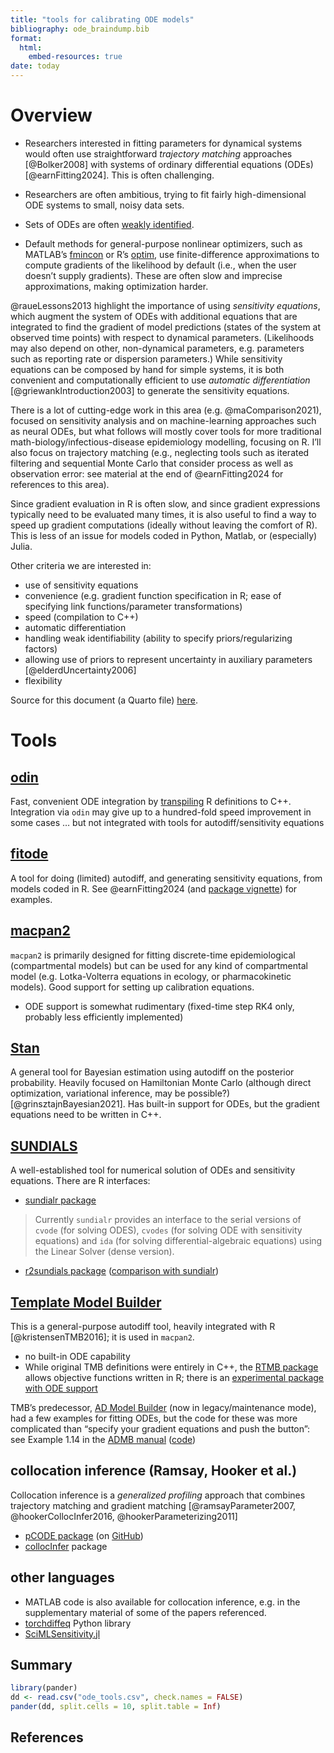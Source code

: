 ```yaml
---
title: "tools for calibrating ODE models"
bibliography: ode_braindump.bib
format:
  html:
    embed-resources: true
date: today
---
```


# Overview

* Researchers interested in fitting parameters for dynamical systems would often use straightforward *trajectory matching* approaches [@Bolker2008] with systems of ordinary differential equations (ODEs) [@earnFitting2024]. This is often challenging. 

* Researchers are often ambitious, trying to fit fairly high-dimensional ODE systems to small, noisy data sets.
* Sets of ODEs are often [weakly identified](https://stats.stackexchange.com/questions/324014/what-is-a-weakly-identified-parameterization).
* Default methods for general-purpose nonlinear optimizers, such as MATLAB's [fmincon](https://www.mathworks.com/help/optim/ug/fmincon.html) or R's [optim](https://stat.ethz.ch/R-manual/R-devel/library/stats/html/optim.html), use finite-difference approximations to compute gradients of the likelihood by default (i.e., when the user doesn't supply gradients). These are often slow and imprecise approximations, making optimization harder.

@raueLessons2013 highlight the importance of using *sensitivity equations*, which augment the system of ODEs with additional equations that are integrated to find the gradient of model predictions (states of the system at observed time points) with respect to dynamical parameters. (Likelihoods may also depend on other, non-dynamical parameters, e.g. parameters such as reporting rate or dispersion parameters.) While sensitivity equations can be composed by hand for simple systems, it is both convenient and computationally efficient to use *automatic differentiation* [@griewankIntroduction2003] to generate the sensitivity equations.

There is a lot of cutting-edge work in this area (e.g. @maComparison2021), focused on sensitivity analysis and on machine-learning approaches such as neural ODEs, but what follows will mostly cover tools for more traditional math-biology/infectious-disease epidemiology modelling, focusing on R. I'll also focus on trajectory matching (e.g., neglecting tools such as iterated filtering and sequential Monte Carlo that consider process as well as observation error: see material at the end of @earnFitting2024 for references to this area).

Since gradient evaluation in R is often slow, and since gradient expressions typically need to be evaluated many times, it is also useful to find a way to speed up gradient computations (ideally without leaving the comfort of R). This is less of an issue for models coded in Python, Matlab, or (especially) Julia.

Other criteria we are interested in:

* use of sensitivity equations
* convenience (e.g. gradient function specification in R; ease of specifying link functions/parameter transformations)
* speed (compilation to C++)
* automatic differentiation
* handling weak identifiability (ability to specify priors/regularizing factors)
* allowing use of priors to represent uncertainty in auxiliary parameters [@elderdUncertainty2006]
* flexibility

Source for this document (a Quarto file) [here](https://github.com/bbolker/bbmisc/blob/master/ode_braindump.qmd).

# Tools

## [odin](https://mrc-ide.github.io/odin/)

Fast, convenient ODE integration by [transpiling](https://en.wikipedia.org/wiki/Source-to-source_compiler) R definitions to C++. Integration via `odin` may give up to a hundred-fold speed improvement in some cases ... but not integrated with tools for autodiff/sensitivity equations

## [fitode](https://github.com/parksw3/fitode)

A tool for doing (limited) autodiff, and generating sensitivity equations, from models coded in R. See @earnFitting2024 (and [package vignette](https://cran.r-project.org/web/packages/fitode/vignettes/fitode.pdf)) for examples.

## [macpan2](https://canmod.github.io/macpan2)

`macpan2` is primarily designed for fitting discrete-time epidemiological (compartmental models) but can be used for any kind of compartmental model (e.g. Lotka-Volterra equations in ecology, or pharmacokinetic models). Good support for setting up calibration equations.

* ODE support is somewhat rudimentary (fixed-time step RK4 only, probably less efficiently implemented)

## [Stan](mc-stan.org)

A general tool for Bayesian estimation using autodiff on the posterior probability. Heavily focused on Hamiltonian Monte Carlo (although direct optimization, variational inference, may be possible?) [@grinsztajnBayesian2021]. Has built-in support for ODEs, but the gradient equations need to be written in C++.

## [SUNDIALS](https://computing.llnl.gov/projects/sundials)

A well-established tool for numerical solution of ODEs and sensitivity equations. There are R interfaces:

* [sundialr package](https://sn248.github.io/sundialr/)

> Currently `sundialr` provides an interface to the serial versions of `cvode` (for solving ODES), `cvodes` (for solving ODE with sensitivity equations) and `ida` (for solving differential-algebraic equations) using the Linear Solver (dense version).

* [r2sundials package](https://github.com/sgsokol/r2sundials) ([comparison with sundialr](https://github.com/sgsokol/r2sundials?tab=readme-ov-file#sundialr))

## [Template Model Builder](https://kaskr.github.io/adcomp/Introduction.html)

This is a general-purpose autodiff tool, heavily integrated with R [@kristensenTMB2016]; it is used in `macpan2`.

* no built-in ODE capability
* While original TMB definitions were entirely in C++, the [RTMB package](https://github.com/kaskr/RTMB) allows objective functions written in R; there is an [experimental package with ODE support](https://kaskr.r-universe.dev/RTMBode/doc/manual.html#ode)

TMB's predecessor, [AD Model Builder](https://www.admb-project.org/) (now in legacy/maintenance mode), had a few examples for fitting ODEs, but the code for these was more complicated than "specify your gradient equations and push the button": see
Example 1.14 in the [ADMB manual](https://github.com/admb-project/admb/releases/download/admb-12.3/admb-12.3.pdf) ([code](https://github.com/admb-project/admb/blob/dd6ccb3a46d44582455f76d9569b012918dc2338/examples/admb/chem_eng/chem_eng.tpl))

## collocation inference (Ramsay, Hooker et al.)

Collocation inference is a *generalized profiling* approach that combines trajectory matching and gradient matching [@ramsayParameter2007, @hookerCollocInfer2016, @hookerParameterizing2011]

* [pCODE package](https://CRAN.R-project.org/package=pCODE) (on [GitHub](https://github.com/alex-haixuw/PCODE))
* [collocInfer](https://CRAN.R-project.org/package=CollocInfer) package

## other languages

* MATLAB code is also available for collocation inference, e.g. in the supplementary material of some of the papers referenced.
* [torchdiffeq](https://github.com/rtqichen/torchdiffeq) Python library
* [SciMLSensitivity.jl](https://docs.sciml.ai/SciMLSensitivity/stable/manual/differential_equation_sensitivities/)

## Summary

```r
library(pander)
dd <- read.csv("ode_tools.csv", check.names = FALSE)
pander(dd, split.cells = 10, split.table = Inf)
```

## References

